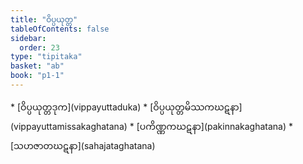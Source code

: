 ```yaml
---
title: "ဝိပ္ပယုတ္တ"
tableOfContents: false
sidebar:
  order: 23
type: "tipitaka"
basket: "ab"
book: "p1-1"
---
```



<DynamicBreadcrumb />



<TableOfContents book="p1-1">
* [ဝိပ္ပယုတ္တဒုက](vippayuttaduka)
* [ဝိပ္ပယုတ္တမိဿကဃဋနာ](vippayuttamissakaghatana)
* [ပကိဏ္ဏကဃဋနာ](pakinnakaghatana)
* [သဟဇာတဃဋနာ](sahajataghatana)
</TableOfContents>